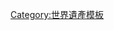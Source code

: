 {{Navbox
|name = 古都京都的文化財
|title = [[文化遺產]] [[古京都遺址（京都、宇治和大津市）]]
|image = [[File:Kiyomizu-dera in Kyoto-r.jpg|100px|清水寺]]
|list1 = [[賀茂別雷神社]]（上賀茂神社） - [[賀茂御祖神社]]（下鴨神社） - [[東寺|教王護國寺]]（東寺） - [[清水寺]] - [[延曆寺]] - [[醍醐寺]] - [[仁和寺]] - [[平等院]] - [[宇治上神社]] - [[高山寺]] - [[西芳寺]]（苔寺） - [[天龍寺]] - [[鹿苑寺]]（金閣寺） - [[慈照寺]]（銀閣寺） - [[龍安寺]] - [[西本願寺|本願寺]]（西本願寺） - [[二條城]]
}}<noinclude>
[[Category:世界遺產模板]]
</noinclude>